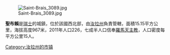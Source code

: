 [[Image:Saint-Brais_3089.jpg|right]]

'''聖布賴'''是[[瑞士|瑞士]]的城鎮，位於該國西北部，由[[汝拉州|汝拉州]]負責管轄，面積15.15平方公里，海拔高度967米，2011年人口226，七成半人口信奉[[羅馬天主教|羅馬天主教]]，人口密度每平方公里15人。

{{Switzerland-geo-stub}}
[[Category:汝拉州的市镇|Category:汝拉州的市镇]]